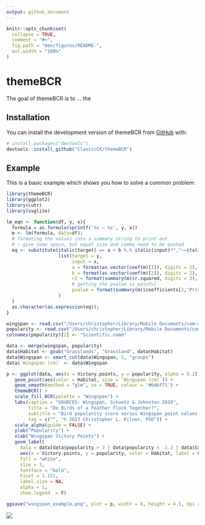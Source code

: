 ```yaml
---
output: github_document
---
```


<!-- README.md is generated from README.Rmd. Please edit that file -->

```r
knitr::opts_chunk$set(
  collapse = TRUE,
  comment = "#>",
  fig.path = "man/figures/README-",
  out.width = "100%"
)
```

# themeBCR

<!-- badges: start -->
<!-- badges: end -->

The goal of themeBCR is to ... the

## Installation

You can install the development version of themeBCR from [GitHub](https://github.com/) with:

``` r
# install.packages("devtools")
devtools::install_github("ClassicCK/themeBCR")
```

## Example

This is a basic example which shows you how to solve a common problem:

```r
library(themeBCR)
library(ggplot2)
library(cutr)
library(svglite)

lm_eqn <- function(df, y, x){
  formula = as.formula(sprintf('%s ~ %s', y, x))
  m <- lm(formula, data=df);
  # formating the values into a summary string to print out
  # ~ give some space, but equal size and comma need to be quoted
  eq <- substitute(italic(target) == a + b %.% italic(input)*","~~italic(r)^2~"="~r2*","~~p~"="~italic(pvalue), 
                   list(target = y,
                        input = x,
                        a = format(as.vector(coef(m)[1]), digits = 2), 
                        b = format(as.vector(coef(m)[2]), digits = 2), 
                        r2 = format(summary(m)$r.squared, digits = 3),
                        # getting the pvalue is painful
                        pvalue = format(summary(m)$coefficients[2,'Pr(>|t|)'], digits=1)
                   )
  )
  as.character(as.expression(eq));                 
}

wingspan <- read.csv("/Users/christopher/Library/Mobile Documents/com~apple~CloudDocs/wingspan/Birds-Table 1.csv")
popularity <- read.csv("/Users/christopher/Library/Mobile Documents/com~apple~CloudDocs/popularity/covariates and results-Table 1.csv")
colnames(popularity)[2] <- "Scientific.name"

data <- merge(wingspan, popularity)
data$Habitat <- gsub("Grasslands", "Grassland", data$Habitat)
data$Wingspan <- smart_cut(data$Wingspan, 5, "groups")
data$`Wingspan (cm)` <- data$Wingspan
```

```r
p <- ggplot(data, aes(x = Victory.points, y = popularity, alpha = 0.2)) +
   geom_point(aes(color = Habitat, size = `Wingspan (cm)`)) +
   geom_smooth(method = "glm", se = TRUE, colour = '#6d6f71') +
   themeBCR() +
   scale_fill_BCR(palette = "Wingspan") +
   labs(caption = "SOURCES: Wingspan, Schuetz & Johnston 2019",
        title = "Do Birds of a Feather Flock Together?",
        subtitle = "Bird popularity score versus Wingspan point values by species", 
        tag = c("", "© 2023 Christopher L. Kilner, PhD")) +
   scale_alpha(guide = FALSE) +
   ylab("Popularity") +
   xlab("Wingspan Victory Points") +
   geom_label(
     data = data[data$popularity > 3 | data$popularity < -1.3 | data$Common.name == "Baltimore Oriole",],
     aes(x = Victory.points, y = popularity, color = Habitat, label = Common.name),
     fill = "white",
     size = 3,
     fontface = "bold",
     hjust = 1.151,
     label.size = NA, 
     alpha = 1,
     show.legend  = F)

ggsave("wingspan_example.png", plot = p, width = 8, height = 4.5, dpi = 300, device = "png")
```

![](wingspan_example.png)
